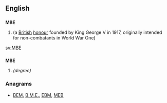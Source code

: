 ==English==

==={{initialism-old|en}}===
'''MBE'''

# {{w|Member of the Order of the British Empire}} (a [[British]] [[honour]] founded by King George V in 1917, originally intended for non-combatants in World War One)

[[sv:MBE]]

==={{abbreviation}}===
'''MBE'''

# {{w|Master of Bioscience Enterprise}} ''(degree)''

===Anagrams===
* [[BEM#English|BEM]], [[B.M.E.#English|B.M.E.]], [[EBM#English|EBM]], [[MEB#English|MEB]]